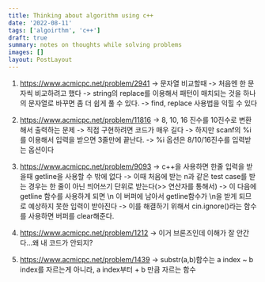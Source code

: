 ```yaml
---
title: Thinking about algorithm using c++
date: '2022-08-11'
tags: ['algoirthm', 'c++']
draft: true
summary: notes on thoughts while solving problems
images: []
layout: PostLayout
---
```


1. https://www.acmicpc.net/problem/2941 -> 문자열 비교할때
   -> 처음엔 한 문자씩 비교하려고 했다
   -> string의 replace를 이용해서 패턴이 매치되는 것을 하나의 문자열로 바꾸면 좀 더 쉽게 풀 수 있다.
   -> find, replace 사용법을 익힐 수 있다

2. https://www.acmicpc.net/problem/11816
   -> 8, 10, 16 진수를 10진수로 변환해서 출력하는 문제
   -> 직접 구현하려면 코드가 매우 길다
   -> 하지만 scanf의 %i를 이용해서 입력을 받으면 3줄만에 끝난다.
   -> %i 옵션은 8/10/16진수를 입력받는 옵션이다

3. https://www.acmicpc.net/problem/9093
   -> c++을 사용하면 한줄 입력을 받을때 getline을 사용할 수 밖에 없다
   -> 이때 처음에 받는 n과 같은 test case를 받는 경우는 한 줄이 아닌 띄어쓰기 단위로 받는다(>> 연산자를 통해서)
   -> 이 다음에 getline 함수를 사용하게 되면 \n 이 버퍼에 남아서 getline함수가 \n을 받게 되므로 예상하지 못한 입력이 받아진다
   -> 이를 해결하기 위해서 cin.ignore()라는 함수를 사용하면 버퍼를 clear해준다.

4. https://www.acmicpc.net/problem/1212
   -> 이거 브론즈인데 이해가 잘 안간다...왜 내 코드가 안되지?

5. https://www.acmicpc.net/problem/1439
   -> substr(a,b)함수는 a index ~ b index를 자르는게 아니라, a index부터 + b 만큼 자르는 함수
